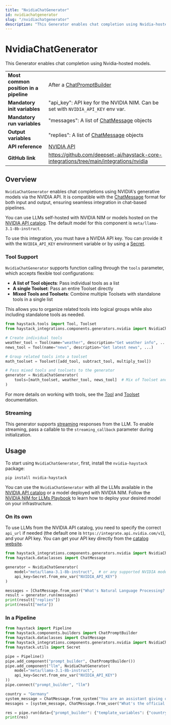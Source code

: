 ```yaml
---
title: "NvidiaChatGenerator"
id: nvidiachatgenerator
slug: "/nvidiachatgenerator"
description: "This Generator enables chat completion using Nvidia-hosted models."
---
```


# NvidiaChatGenerator

This Generator enables chat completion using Nvidia-hosted models.

|  |  |
| --- | --- |
| **Most common position in a pipeline** | After a [ChatPromptBuilder](../builders/chatpromptbuilder.mdx)                                     |
| **Mandatory init variables**           | "api_key": API key for the NVIDIA NIM. Can be set with `NVIDIA_API_KEY` env var.         |
| **Mandatory run variables**            | "messages": A list of [ChatMessage](../../concepts/data-classes/chatmessage.mdx) objects                           |
| **Output variables**                   | "replies": A list of [ChatMessage](../../concepts/data-classes/chatmessage.mdx) objects                            |
| **API reference**                      | [NVIDIA API](https://build.nvidia.com/models)                                            |
| **GitHub link**                        | https://github.com/deepset-ai/haystack-core-integrations/tree/main/integrations/nvidia |

## Overview

`NvidiaChatGenerator` enables chat completions using NVIDIA's generative models via the NVIDIA API. It is compatible with the [ChatMessage](../../concepts/data-classes/chatmessage.mdx) format for both input and output, ensuring seamless integration in chat-based pipelines.

You can use LLMs self-hosted with NVIDIA NIM or models hosted on the [NVIDIA API catalog](https://build.nvidia.com/explore/discover). The default model for this component is `meta/llama-3.1-8b-instruct`.

To use this integration, you must have a NVIDIA API key. You can provide it with the `NVIDIA_API_KEY` environment variable or by using a [Secret](../../concepts/secret-management.mdx).

### Tool Support

`NvidiaChatGenerator` supports function calling through the `tools` parameter, which accepts flexible tool configurations:

- **A list of Tool objects**: Pass individual tools as a list
- **A single Toolset**: Pass an entire Toolset directly
- **Mixed Tools and Toolsets**: Combine multiple Toolsets with standalone tools in a single list

This allows you to organize related tools into logical groups while also including standalone tools as needed.

```python
from haystack.tools import Tool, Toolset
from haystack_integrations.components.generators.nvidia import NvidiaChatGenerator

# Create individual tools
weather_tool = Tool(name="weather", description="Get weather info", ...)
news_tool = Tool(name="news", description="Get latest news", ...)

# Group related tools into a toolset
math_toolset = Toolset([add_tool, subtract_tool, multiply_tool])

# Pass mixed tools and toolsets to the generator
generator = NvidiaChatGenerator(
    tools=[math_toolset, weather_tool, news_tool]  # Mix of Toolset and Tool objects
)
```

For more details on working with tools, see the [Tool](../../tools/tool.mdx) and [Toolset](../../tools/toolset.mdx) documentation.

### Streaming

This generator supports [streaming](guides-to-generators/choosing-the-right-generator.mdx#streaming-support) responses from the LLM. To enable streaming, pass a callable to the `streaming_callback` parameter during initialization.

## Usage

To start using `NvidiaChatGenerator`, first, install the `nvidia-haystack` package:

```shell
pip install nvidia-haystack
```

You can use the `NvidiaChatGenerator` with all the LLMs available in the [NVIDIA API catalog](https://docs.api.nvidia.com/nim/reference) or a model deployed with NVIDIA NIM. Follow the [NVIDIA NIM for LLMs Playbook](https://developer.nvidia.com/docs/nemo-microservices/inference/playbooks/nmi_playbook.html) to learn how to deploy your desired model on your infrastructure.

### On its own

 To use LLMs from the NVIDIA API catalog, you need to specify the correct `api_url` if needed (the default one is `https://integrate.api.nvidia.com/v1`), and your API key. You can get your API key directly from the [catalog website](https://build.nvidia.com/explore/discover).

```python
from haystack_integrations.components.generators.nvidia import NvidiaChatGenerator
from haystack.dataclasses import ChatMessage

generator = NvidiaChatGenerator(
    model="meta/llama-3.1-8b-instruct",  # or any supported NVIDIA model
    api_key=Secret.from_env_var("NVIDIA_API_KEY")
)

messages = [ChatMessage.from_user("What's Natural Language Processing? Be brief.")]
result = generator.run(messages)
print(result["replies"])
print(result["meta"])
```

### In a Pipeline

```python
from haystack import Pipeline
from haystack.components.builders import ChatPromptBuilder
from haystack.dataclasses import ChatMessage
from haystack_integrations.components.generators.nvidia import NvidiaChatGenerator
from haystack.utils import Secret

pipe = Pipeline()
pipe.add_component("prompt_builder", ChatPromptBuilder())
pipe.add_component("llm", NvidiaChatGenerator(
    model="meta/llama-3.1-8b-instruct",
    api_key=Secret.from_env_var("NVIDIA_API_KEY")
))
pipe.connect("prompt_builder", "llm")

country = "Germany"
system_message = ChatMessage.from_system("You are an assistant giving out valuable information to language learners.")
messages = [system_message, ChatMessage.from_user("What's the official language of {{ country }}?")]

res = pipe.run(data={"prompt_builder": {"template_variables": {"country": country}, "template": messages}})
print(res)
```

